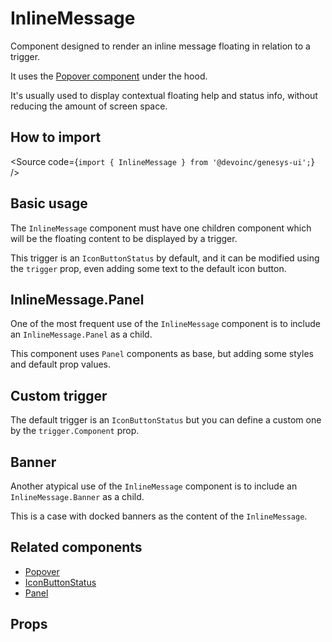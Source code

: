 

<Meta of={Stories} />

# InlineMessage

Component designed to render an inline message floating in relation to a trigger.

It uses the [Popover component](?path=/docs/components-core-navigation-popover--docs) under the hood.

It's usually used to display contextual floating help and status info, without
reducing the amount of screen space.

<Canvas of={Stories.Playground} />

## How to import

<Source code={`import { InlineMessage } from '@devoinc/genesys-ui';`} />

## Basic usage

The `InlineMessage` component must have one children component which will be the
floating content to be displayed by a trigger.

This trigger is an `IconButtonStatus` by default, and it can be modified using
the `trigger` prop, even adding some text to the default icon button.

<Source of={Stories.Playground} />

## InlineMessage.Panel

One of the most frequent use of the `InlineMessage` component is to include an
`InlineMessage.Panel` as a child.

This component uses `Panel` components as base, but adding some styles and
default prop values.

<Canvas of={Stories.WithPanel} />

## Custom trigger

The default trigger is an `IconButtonStatus` but you can define a custom one by
the `trigger.Component` prop.

<Canvas of={Stories.CustomTrigger} />

## Banner

Another atypical use of the `InlineMessage` component is to include an
`InlineMessage.Banner` as a child.

This is a case with docked banners as the content of the `InlineMessage`.

<Canvas of={Stories.Banner} />

## Related components

- [Popover](?path=/docs/components-layout-popover--overview)
- [IconButtonStatus](?path=/docs/components-button-iconbuttonstatus--overview)
- [Panel](?path=/docs/components-layout-panel--overview)

## Props

<ArgTypes of={Stories} />

